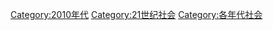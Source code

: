 [[Category:2010年代|Category:2010年代]]
[[Category:21世纪社会|Category:21世纪社会]]
[[Category:各年代社会|Category:各年代社会]]
